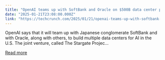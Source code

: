 ```yaml
---
title: "OpenAI teams up with SoftBank and Oracle on $500B data center project"
date: "2025-01-21T23:08:00.000Z"
link: "https://techcrunch.com/2025/01/21/openai-teams-up-with-softbank-and-oracle-on-50b-data-center-project/"
---
```


OpenAI says that it will team up with Japanese conglomerate SoftBank and with Oracle, along with others, to build multiple data centers for AI in the U.S. The joint venture, called The Stargate Projec...

[Read more](https://techcrunch.com/2025/01/21/openai-teams-up-with-softbank-and-oracle-on-50b-data-center-project/)
